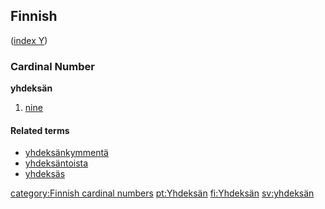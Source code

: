 ==Finnish==
([[Wiktionary:Finnish_index_y|index Y]])

===Cardinal Number===
'''yhdeksän'''
#[[nine]]

====Related terms====
*[[yhdeksänkymmentä]]
*[[yhdeksäntoista]]
*[[yhdeksäs]]

[[category:Finnish cardinal numbers]]
[[pt:Yhdeksän]]
[[fi:Yhdeksän]]
[[sv:yhdeksän]]